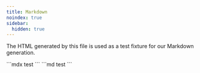```yaml
---
title: Markdown
noindex: true
sidebar:
  hidden: true
---
```



The HTML generated by this file is used as a test fixture for our Markdown generation.

<Tabs>
	<TabItem label="mdx">
		```mdx
		test
		```
	</TabItem>
	<TabItem label="md">
		```md
		test
		```
	</TabItem>
</Tabs>